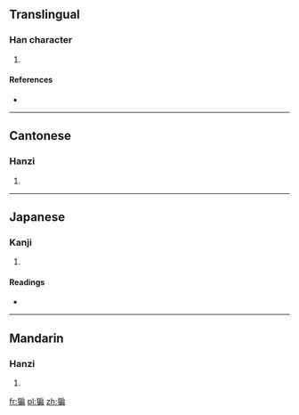 ==Translingual==

===Han character===
{{Han char|rn=94|rad=犬|as=09|sn=12|four=4322<sub>7</sub>|canj=大竹竹尸月 (KHHSB), 大竹戈尸月 (KHISB)}}

# {{defn|Han|sort=犬09}}

====References====
* {{Han ref|kx=0715.190|dkj=20556|dj=1127.150|hdz=21360.050|uh=7335|ud=29493|bh=DA78|bd=55928}}

----

==Cantonese==

===Hanzi===
{{yue-hanzi|jyut=|y=bin1}}

# {{defn|lang=yue|sort=犬09}}

----

==Japanese==

===Kanji===
{{ja-kanji|grade=|rs=犬09}}

# {{defn|lang=ja|sort=犬09}}

====Readings====
* {{ja-readings|on=[[へん]] (hen), [[ひん]] (hin), [[びん]] (bin)|kun=|nanori=}}

----

==Mandarin==

===Hanzi===
{{cmn-hanzi|pin=[[biān]] ([[bian1]])|wg=pien<sup>1</sup>}}

# {{defn|lang=cmn|sort=犬09}}

[[fr:猵]]
[[pl:猵]]
[[zh:猵]]